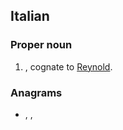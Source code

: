 ==Italian==

===Proper noun===
{{it-proper noun|g=m}}

# {{given name|male|lang=it}}, cognate to [[Reynold]].

===Anagrams===
* {{l|it|donarli}}, {{l|it|ladroni}}, {{l|it|lardino}}